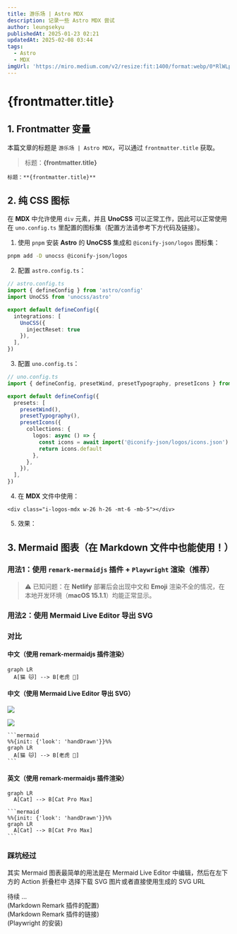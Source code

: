 ```yaml
---
title: 游乐场 | Astro MDX
description: 记录一些 Astro MDX 尝试
author: leungsekyu
publishedAt: 2025-01-23 02:21
updatedAt: 2025-02-08 03:44
tags:
  - Astro
  - MDX
imgUrl: 'https://miro.medium.com/v2/resize:fit:1400/format:webp/0*RlWLpB_2pBQ4F3gu'
---
```



# {frontmatter.title}

## 1. Frontmatter 变量

本篇文章的标题是 `游乐场 | Astro MDX`，可以通过 `frontmatter.title` 获取。

> 标题：**{frontmatter.title}**

```mdx
标题：**{frontmatter.title}**
```

<Link
  site="https://docs.astro.build/zh-cn/guides/integrations-guide/mdx/#%E5%9C%A8-mdx-%E4%B8%AD%E4%BD%BF%E7%94%A8-frontmatter-%E5%8F%98%E9%87%8F"
  name="在 MDX 中使用 Frontmatter 变量"
  favicon="https://leungsekyu.com/icons/bookmarks/astro.svg"
  first={true}
/>

## 2. 纯 CSS 图标

在 **MDX** 中允许使用 `div` 元素，并且 **UnoCSS** 可以正常工作，因此可以正常使用在 `uno.config.ts` 里配置的图标集（配置方法请参考下方代码及链接）。

1. 使用 `pnpm` 安装 **Astro** 的 **UnoCSS** 集成和 `@iconify-json/logos` 图标集：

```zsh
pnpm add -D unocss @iconify-json/logos
```

2. 配置 `astro.config.ts`：

```ts
// astro.config.ts
import { defineConfig } from 'astro/config'
import UnoCSS from 'unocss/astro'

export default defineConfig({
  integrations: [
    UnoCSS({
      injectReset: true
    }),
  ],
})
```

3. 配置 `uno.config.ts`：

```ts
// uno.config.ts
import { defineConfig, presetWind, presetTypography, presetIcons } from 'unocss'

export default defineConfig({
  presets: [
    presetWind(),
    presetTypography(),
    presetIcons({
      collections: {
        logos: async () => {
          const icons = await import('@iconify-json/logos/icons.json')
          return icons.default
        },
      },
    }),
  ],
})
```

4. 在 **MDX** 文件中使用：

```mdx
<div class="i-logos-mdx w-26 h-26 -mt-6 -mb-5"></div>
```

5. 效果：

<div class="i-logos-mdx w-26 h-26 -mt-6 -mb-5"></div>

<Link
  site="https://unocss.dev/integrations/astro"
  name="Astro Integration"
  first={true}
/>
<Link
  site="https://unocss.dev/presets/icons#icons-preset"
  name="Icons preset"
/>
<Link
  site="https://icones.js.org/collection/logos"
  name="SVG Logos"
  favicon="https://leungsekyu.com/icons/bookmarks/icônes.svg"
/>
<Link
  site="https://icones.js.org/collection/logos?s=mdx&icon=logos:mdx"
  name="logos:mdx"
  favicon="https://leungsekyu.com/icons/bookmarks/icônes.svg"
/>

## 3. Mermaid 图表（在 Markdown 文件中也能使用！）

### 用法1：使用 `remark-mermaidjs` 插件 + `Playwright` 渲染（推荐）

> ⚠️ 已知问题：在 **Netlify** 部署后会出现中文和 **Emoji** 渲染不全的情况，在本地开发环境（**macOS 15.1.1**）均能正常显示。

<Link
  site="https://github.com/remcohaszing/remark-mermaidjs"
  name="remark-mermaidjs"
  first={true}
/>

### 用法2：使用 Mermaid Live Editor 导出 SVG

### 对比

#### 中文（使用 remark-mermaidjs 插件渲染）

```mermaid
graph LR
  A[猫 🐱] --> B[老虎 🐯]
```

#### 中文（使用 Mermaid Live Editor 导出 SVG）

![](../../assets/mermaid-cat-tiger.svg)

![](https://mermaid.ink/svg/pako:eNqrVkrOT0lVslJKL0osyFDwCYrJU1BwjH7es1rhw_wJG2MVdHXtFJyiXzQ0vpjZBxJaHwtSoaSjlJtalJuYmQLUWg0SiVEqyUjNTY1RsgIyU1LTEktzSmKUYvJqgUoTS0vygyvzkpWsSopKU3WUivJL0zOUrNISc4qBvNKClMSSVJfMRKATcuGiBYl5Ufn5MH4tAG51PPw)

````mdx
```mermaid
%%{init: {'look': 'handDrawn'}}%%
graph LR
  A[猫 🐱] --> B[老虎 🐯]
```
````

#### 英文（使用 remark-mermaidjs 插件渲染）

```mermaid
graph LR
  A[Cat] --> B[Cat Pro Max]
```

````mdx
```mermaid
%%{init: {'look': 'handDrawn'}}%%
graph LR
  A[Cat] --> B[Cat Pro Max]
```
````

### 踩坑经过

其实 Mermaid 图表最简单的用法是在 Mermaid Live Editor 中编辑，然后在左下方的 Action 折叠栏中
选择下载 SVG 图片或者直接使用生成的 SVG URL

待续 ...  
(Markdown Remark 插件的配置)  
(Markdown Remark 插件的链接)  
(Playwright 的安装)

<Link
  site="https://mermaid.live/edit"
  name="Mermaid Live Editor"
  first={true}
/>
